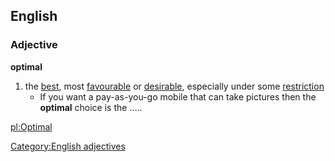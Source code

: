 ==English==
===Adjective===
'''optimal'''
#the [[best]], most [[favourable]] or [[desirable]], especially under some [[restriction]]
#* If you want a pay-as-you-go mobile that can take pictures then the '''optimal''' choice is the .....
[[Category:English adjectives]]

[[pl:Optimal]]